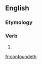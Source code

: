 ==English==

===Etymology===
{{confix|con|found|eth|lang=en}}

===Verb===
{{en-verb form}}

# {{en-archaic third-person singular of|confound}}

[[fr:confoundeth]]